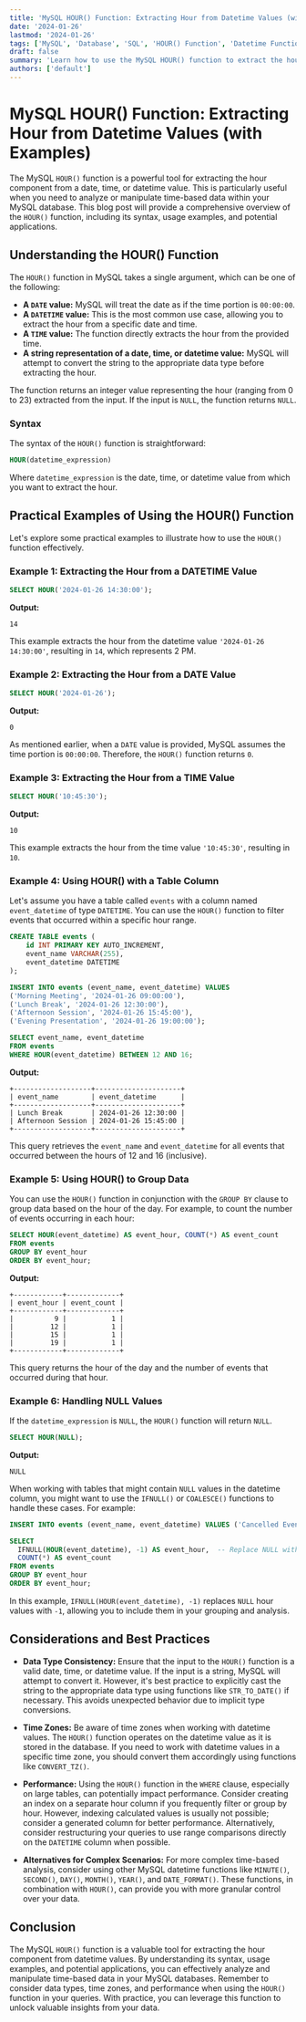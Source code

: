 ```yaml
---
title: 'MySQL HOUR() Function: Extracting Hour from Datetime Values (with Examples)'
date: '2024-01-26'
lastmod: '2024-01-26'
tags: ['MySQL', 'Database', 'SQL', 'HOUR() Function', 'Datetime Functions', 'Data Extraction', 'SQL Tutorial', 'MySQL Examples', 'Time Manipulation']
draft: false
summary: 'Learn how to use the MySQL HOUR() function to extract the hour component from datetime values, with practical examples and explanations.'
authors: ['default']
---
```


# MySQL HOUR() Function: Extracting Hour from Datetime Values (with Examples)

The MySQL `HOUR()` function is a powerful tool for extracting the hour component from a date, time, or datetime value. This is particularly useful when you need to analyze or manipulate time-based data within your MySQL database. This blog post will provide a comprehensive overview of the `HOUR()` function, including its syntax, usage examples, and potential applications.

## Understanding the HOUR() Function

The `HOUR()` function in MySQL takes a single argument, which can be one of the following:

*   **A `DATE` value:**  MySQL will treat the date as if the time portion is `00:00:00`.
*   **A `DATETIME` value:** This is the most common use case, allowing you to extract the hour from a specific date and time.
*   **A `TIME` value:** The function directly extracts the hour from the provided time.
*   **A string representation of a date, time, or datetime value:**  MySQL will attempt to convert the string to the appropriate data type before extracting the hour.

The function returns an integer value representing the hour (ranging from 0 to 23) extracted from the input. If the input is `NULL`, the function returns `NULL`.

### Syntax

The syntax of the `HOUR()` function is straightforward:

```sql
HOUR(datetime_expression)
```

Where `datetime_expression` is the date, time, or datetime value from which you want to extract the hour.

## Practical Examples of Using the HOUR() Function

Let's explore some practical examples to illustrate how to use the `HOUR()` function effectively.

### Example 1: Extracting the Hour from a DATETIME Value

```sql
SELECT HOUR('2024-01-26 14:30:00');
```

**Output:**

```
14
```

This example extracts the hour from the datetime value `'2024-01-26 14:30:00'`, resulting in `14`, which represents 2 PM.

### Example 2: Extracting the Hour from a DATE Value

```sql
SELECT HOUR('2024-01-26');
```

**Output:**

```
0
```

As mentioned earlier, when a `DATE` value is provided, MySQL assumes the time portion is `00:00:00`. Therefore, the `HOUR()` function returns `0`.

### Example 3: Extracting the Hour from a TIME Value

```sql
SELECT HOUR('10:45:30');
```

**Output:**

```
10
```

This example extracts the hour from the time value `'10:45:30'`, resulting in `10`.

### Example 4: Using HOUR() with a Table Column

Let's assume you have a table called `events` with a column named `event_datetime` of type `DATETIME`.  You can use the `HOUR()` function to filter events that occurred within a specific hour range.

```sql
CREATE TABLE events (
    id INT PRIMARY KEY AUTO_INCREMENT,
    event_name VARCHAR(255),
    event_datetime DATETIME
);

INSERT INTO events (event_name, event_datetime) VALUES
('Morning Meeting', '2024-01-26 09:00:00'),
('Lunch Break', '2024-01-26 12:30:00'),
('Afternoon Session', '2024-01-26 15:45:00'),
('Evening Presentation', '2024-01-26 19:00:00');

SELECT event_name, event_datetime
FROM events
WHERE HOUR(event_datetime) BETWEEN 12 AND 16;
```

**Output:**

```
+-------------------+---------------------+
| event_name        | event_datetime      |
+-------------------+---------------------+
| Lunch Break       | 2024-01-26 12:30:00 |
| Afternoon Session | 2024-01-26 15:45:00 |
+-------------------+---------------------+
```

This query retrieves the `event_name` and `event_datetime` for all events that occurred between the hours of 12 and 16 (inclusive).

### Example 5: Using HOUR() to Group Data

You can use the `HOUR()` function in conjunction with the `GROUP BY` clause to group data based on the hour of the day. For example, to count the number of events occurring in each hour:

```sql
SELECT HOUR(event_datetime) AS event_hour, COUNT(*) AS event_count
FROM events
GROUP BY event_hour
ORDER BY event_hour;
```

**Output:**

```
+------------+-------------+
| event_hour | event_count |
+------------+-------------+
|          9 |           1 |
|         12 |           1 |
|         15 |           1 |
|         19 |           1 |
+------------+-------------+
```

This query returns the hour of the day and the number of events that occurred during that hour.

### Example 6: Handling NULL Values

If the `datetime_expression` is `NULL`, the `HOUR()` function will return `NULL`.

```sql
SELECT HOUR(NULL);
```

**Output:**

```
NULL
```

When working with tables that might contain `NULL` values in the datetime column, you might want to use the `IFNULL()` or `COALESCE()` functions to handle these cases.  For example:

```sql
INSERT INTO events (event_name, event_datetime) VALUES ('Cancelled Event', NULL);

SELECT
  IFNULL(HOUR(event_datetime), -1) AS event_hour,  -- Replace NULL with -1
  COUNT(*) AS event_count
FROM events
GROUP BY event_hour
ORDER BY event_hour;
```

In this example, `IFNULL(HOUR(event_datetime), -1)` replaces `NULL` hour values with `-1`, allowing you to include them in your grouping and analysis.

## Considerations and Best Practices

*   **Data Type Consistency:**  Ensure that the input to the `HOUR()` function is a valid date, time, or datetime value. If the input is a string, MySQL will attempt to convert it.  However, it's best practice to explicitly cast the string to the appropriate data type using functions like `STR_TO_DATE()` if necessary.  This avoids unexpected behavior due to implicit type conversions.

*   **Time Zones:** Be aware of time zones when working with datetime values.  The `HOUR()` function operates on the datetime value as it is stored in the database.  If you need to work with datetime values in a specific time zone, you should convert them accordingly using functions like `CONVERT_TZ()`.

*   **Performance:**  Using the `HOUR()` function in the `WHERE` clause, especially on large tables, can potentially impact performance.  Consider creating an index on a separate hour column if you frequently filter or group by hour. However, indexing calculated values is usually not possible; consider a generated column for better performance.  Alternatively, consider restructuring your queries to use range comparisons directly on the `DATETIME` column when possible.

*   **Alternatives for Complex Scenarios:** For more complex time-based analysis, consider using other MySQL datetime functions like `MINUTE()`, `SECOND()`, `DAY()`, `MONTH()`, `YEAR()`, and `DATE_FORMAT()`. These functions, in combination with `HOUR()`, can provide you with more granular control over your data.

## Conclusion

The MySQL `HOUR()` function is a valuable tool for extracting the hour component from datetime values. By understanding its syntax, usage examples, and potential applications, you can effectively analyze and manipulate time-based data in your MySQL databases. Remember to consider data types, time zones, and performance when using the `HOUR()` function in your queries.  With practice, you can leverage this function to unlock valuable insights from your data.